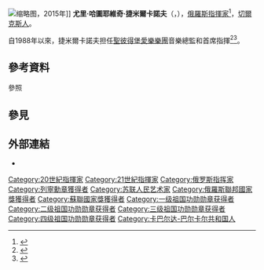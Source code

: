 {{noteTA
|G1=Music;
|T=zh-hans:尤里·哈图耶维奇·捷米尔卡诺夫;zh-hk:尤里·哈圖耶維奇·捷米爾卡諾夫;zh-tw:尤里·哈圖耶維奇·泰密卡諾夫;
|1=zh-hans:捷米尔卡诺夫;zh-hk:捷米爾卡諾夫;zh-tw:泰密卡諾夫;
}}
{{Infobox Musician 
| name                      = 尤里·哈圖耶維奇·捷米爾卡諾夫
| image                     = Темирканов.jpg
| image_size                = 
| alt                       = 
| caption                   = 2009年的捷米爾卡諾夫
| Background                = non_vocal_instrumentalist
| birth_name                = 
| birth_date                = {{Birth date and age|df=yes|1938|12|10}}
| birth_place               = {{flag|苏联}}[[卡巴爾達-巴爾卡爾蘇維埃社會主義自治共和國|卡巴尔达-巴尔卡尔苏维埃社会主义自治共和国]][[納爾奇克|纳尔奇克]]
| death_date                = <!-- {{Death date and age|df=yes|YYYY|MM|DD|YYYY|MM|DD}} (death date then birth date) -->
| death_place               =
| residence                 =
| nationality               =
| other_names               =
| ethnicity                 = <!-- Ethnicity should be supported with a citation from a reliable source -->
| alma_mater                =
| Genre                     = [[古典音乐|古典音乐]]
| occupation                = 指揮
| years_active              =
}}
[[File:San_Petesburgo+Perianes_12.jpg|缩略图]]，2015年]]
'''尤里·哈圖耶維奇·捷米爾卡諾夫'''（{{lang-ru|Ю́рий Хату́евич Темирка́нов|Yuri Khatuevich Temirkanov}}，{{bd|1938年|12月10日}}），[[俄羅斯|俄羅斯]][[指揮家|指揮家]]<ref name="operachic">{{cite web|url=http://operachic.typepad.com/opera_chic/yuri_temirkanov/|title=Yuri Temirkanov Named Music Director Of Teatro Regio di Parma|date=2008-06-13|publisher=Opera Chic|accessdate=2010-01-29|archive-date=2014-02-08|archive-url=https://web.archive.org/web/20140208020313/http://operachic.typepad.com/opera_chic/yuri_temirkanov/|dead-url=no}}</ref>，[[切尔克斯人|切爾克斯人]]。

自1988年以來，捷米爾卡諾夫担任[[聖彼得堡愛樂樂團|聖彼得堡愛樂樂團]]音樂總監和首席指揮<ref name="img">{{cite web|url=http://www.imgartists.com/?page=artist&id=225|title=Yuri Temirkanov CONDUCTOR|language=|accessdate=2010-01-29|archive-date=2016-03-13|archive-url=https://web.archive.org/web/20160313050114/http://imgartists.com/?id=225&page=artist|dead-url=no}}</ref><ref name="petersburg">{{cite web|url=http://www.philharmonia.spb.ru/eng/director.html|title=Yuri TEMIRKANOV|year=2007|publisher=Saint-Petersburg Philharmonia|accessdate=2010-01-29|archive-date=2014-02-22|archive-url=https://web.archive.org/web/20140222034303/http://www.philharmonia.spb.ru/eng/director.html|dead-url=no}}</ref>。


== 參考資料 ==
;參照
{{reflist}}

== 參見 ==
{{portal|古典音樂}}

== 外部連結 ==
* {{Discogs artist|555458}}

{{Authority control}}

{{DEFAULTSORT:Temirkanov, Yuri}}
[[Category:20世紀指揮家|Category:20世紀指揮家]]
[[Category:21世紀指揮家|Category:21世紀指揮家]]
[[Category:俄罗斯指挥家|Category:俄罗斯指挥家]]
[[Category:列寧勳章獲得者|Category:列寧勳章獲得者]]
[[Category:苏联人民艺术家|Category:苏联人民艺术家]]
[[Category:俄羅斯聯邦國家獎獲得者|Category:俄羅斯聯邦國家獎獲得者]]
[[Category:蘇聯國家獎獲得者|Category:蘇聯國家獎獲得者]]
[[Category:一级祖国功勋勋章获得者|Category:一级祖国功勋勋章获得者]]
[[Category:二级祖国功勋勋章获得者|Category:二级祖国功勋勋章获得者]]
[[Category:三级祖国功勋勋章获得者|Category:三级祖国功勋勋章获得者]]
[[Category:四级祖国功勋勋章获得者|Category:四级祖国功勋勋章获得者]]
[[Category:卡巴尔达-巴尔卡尔共和国人|Category:卡巴尔达-巴尔卡尔共和国人]]
